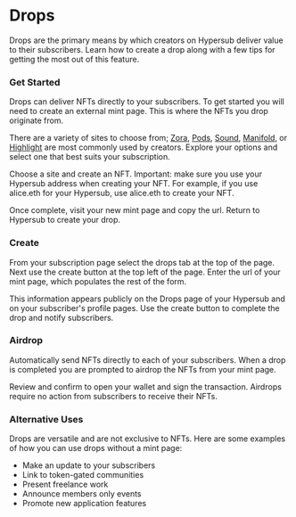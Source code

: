 # Drops

Drops are the primary means by which creators on Hypersub deliver value to their subscribers. Learn how to create a drop along with a few tips for getting the most out of this feature.

### Get Started

Drops can deliver NFTs directly to your subscribers. To get started you will need to create an external mint page. This is where the NFTs you drop originate from.

There are a variety of sites to choose from; [Zora](https://zora.co/), [Pods](https://pods.media/), [Sound](https://www.sound.xyz/), [Manifold](https://www.manifold.xyz/), or [Highlight](https://highlight.xyz/) are most commonly used by creators. Explore your options and select one that best suits your subscription.

Choose a site and create an NFT. Important: make sure you use your Hypersub address when creating your NFT. For example, if you use alice.eth for your Hypersub, use alice.eth to create your NFT.

Once complete, visit your new mint page and copy the url. Return to Hypersub to create your drop.

### Create

From your subscription page select the drops tab at the top of the page. Next use the create button at the top left of the page. Enter the url of your mint page, which populates the rest of the form.

This information appears publicly on the Drops page of your Hypersub and on your subscriber's profile pages. Use the create button to complete the drop and notify subscribers.

### Airdrop

Automatically send NFTs directly to each of your subscribers. When a drop is completed you are prompted to airdrop the NFTs from your mint page.

Review and confirm to open your wallet and sign the transaction. Airdrops require no action from subscribers to receive their NFTs.

### Alternative Uses

Drops are versatile and are not exclusive to NFTs. Here are some examples of how you can use drops without a mint page:

- Make an update to your subscribers
- Link to token-gated communities
- Present freelance work
- Announce members only events
- Promote new application features
